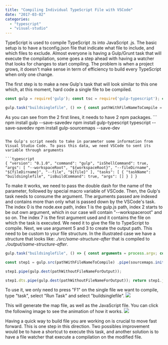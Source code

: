 ```yaml
---
title: "Compiling Individual TypeScript File with VSCode"
date: "2017-03-02"
categories: 
  - "typescript"
  - "visual-studio"
---
```


TypeScript is used to compile TypeScript .ts into JavaScript .js. The basic setup is to have a tsconfig.json file that indicate what file to include, and which files to exclude. Almost everyone is having a Gulp/Grunt task that will execute the compilation, some goes a step ahead with having a watcher that looks for changes to start compiling. The problem is when a project grows, it doesn't make sense in term of efficiency to build every TypeScript when only one change.

The first step is to make a new Gulp's task that will look similar to this one which, at this moment, hard code a single file to be compiled.

```typescript
const gulp = require('gulp'); const tsc = require('gulp-typescript'); const tsProject = tsc.createProject('tsconfig.json');

gulp.task("buildsinglefile", () => { const pathWithFileNameToCompile = "src/folder1/file2.ts"; const pathWithoutFileNameForOutput = "./output/folder1"; return gulp.src(pathWithFileNameToCompile) .pipe(tsc({ "target": "es6", "module": "amd" })) .pipe(gulp.dest(pathWithoutFileNameForOutput)); }); 
``` 


As you can see from the 2 first lines, it needs to have 2 npm packages. ``` 
 npm install gulp --save-savedev npm install gulp-typescript typescript --save-savedev npm install gulp-sourcemaps --save-dev 
``` 

The Gulp's script needs to take in parameter some information from Visual Studio Code. To pass this data, we need VSCode to sent its variable through arguments

```typescript
{ "version": "0.1.0", "command": "gulp", "isShellCommand": true, "args": [ "--workspaceRoot", "${workspaceRoot}", "--fileDirname", "${fileDirname}", "--file", "${file}" ], "tasks": [ { "taskName": "buildsinglefile", "isBuildCommand": true, "args": [] } ] } 
``` 
 To make it works, we need to pass the double dash for the name of the parameter, followed by special macro variable of VSCode. Then, the Gulp's task needs to consume the argument. The arguments passed are indexed and contains more than only what is passed down by the VSCode's task. The index 0 is the node.exe path, index 1 is the gulp.js path, index 2 starts to be out own argument, which in our case will contain "--workspaceroot" and so on. The index 7 is the first argument used and it contains the file on which the task is executed. We need it to give the file to TypeScript to compile. Next, we use argument 5 and 3 to create the output path. This need to be custom to your file structure. In the illustrated case we have a structure that looks like: _./src/same-structure-after_ that is compiled to _./output/same-structure-after_.

```typescript
gulp.task("buildsinglefile", () => { const arguments = process.argv; const pathWithFileNameToCompile = arguments[7]; const pathWithoutFileNameForOutput = arguments[5].replace(arguments[3], ".").replace("\\\\src\\\\", "\\\\output\\\\");

const step1 = gulp.src(pathWithFileNameToCompile) .pipe(sourcemaps.init()) .pipe(tsc({ "target": "es6", "module": "amd" }))

step1.pipe(gulp.dest(pathWithoutFileNameForOutput));

step1.dts.pipe(gulp.dest(pathWithoutFileNameForOutput)); return step1.js .pipe(sourcemaps.write('.')) .pipe(gulp.dest(pathWithoutFileNameForOutput)); }); 
``` 


To use it, we only need to press "F1" on the single file we want to compile, type "task", select "Run Task" and select "buildsinglefile". ![](images/tasksRunTask.png)

This will generate the map file, as well as the JavaScript file. You can click the following image to see the animation of how it works. ![](images/TypeScriptBuildSingleFile-1024x427.gif)

Having a quick way to build file you are working on is crucial to move fast forward. This is one step in this direction. Two possibles improvement would be to have a shortcut to execute this task, and another solution is to have a file watcher that execute a compilation on the modified file.
